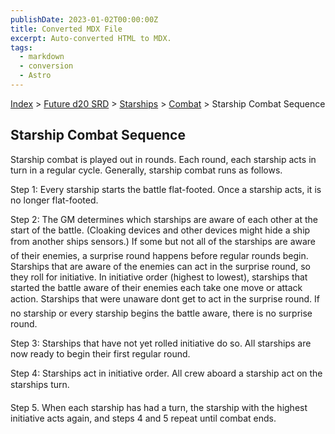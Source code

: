 ```yaml
---
publishDate: 2023-01-02T00:00:00Z
title: Converted MDX File
excerpt: Auto-converted HTML to MDX.
tags:
  - markdown
  - conversion
  - Astro
---
```


[Index](-index) > [Future d20 SRD](future-d20-srd-index) > [Starships](future-d20-srd-starships-index) > [Combat](future-d20-srd-starships-combat-index) > Starship Combat Sequence

## Starship Combat Sequence

Starship combat is played out in rounds. Each round, each starship acts in turn in a regular cycle. Generally, starship combat runs as follows.

Step 1: Every starship starts the battle flat-footed. Once a starship acts, it is no longer flat-footed.

Step 2: The GM determines which starships are aware of each other at the start of the battle. (Cloaking devices and other devices might hide a ship from another ships sensors.) If some but not all of the starships are aware of their enemies, a surprise round happens before regular rounds begin. Starships that are aware of the enemies can act in the surprise round, so they roll for initiative. In initiative order (highest to lowest), starships that started the battle aware of their enemies each take one move or attack action. Starships that were unaware dont get to act in the surprise round. If no starship or every starship begins the battle aware, there is no surprise round.

Step 3: Starships that have not yet rolled initiative do so. All starships are now ready to begin their first regular round.

Step 4: Starships act in initiative order. All crew aboard a starship act on the starships turn.

Step 5. When each starship has had a turn, the starship with the highest initiative acts again, and steps 4 and 5 repeat until combat ends.
